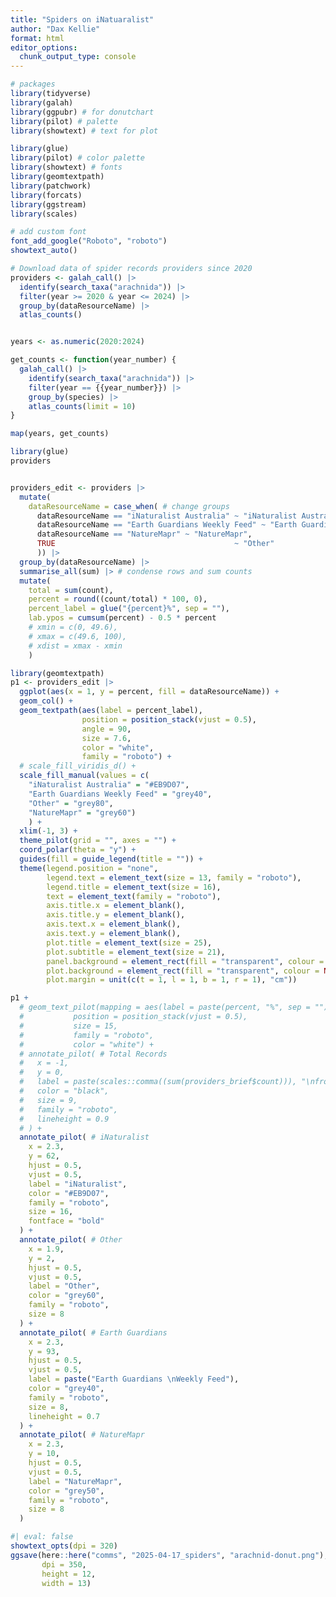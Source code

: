```yaml
---
title: "Spiders on iNatuaralist"
author: "Dax Kellie"
format: html
editor_options: 
  chunk_output_type: console
---
```


```r
# packages
library(tidyverse)
library(galah)
library(ggpubr) # for donutchart
library(pilot) # palette
library(showtext) # text for plot

library(glue)
library(pilot) # color palette
library(showtext) # fonts
library(geomtextpath)
library(patchwork)
library(forcats)
library(ggstream)
library(scales)

# add custom font
font_add_google("Roboto", "roboto")
showtext_auto()
```


```r
# Download data of spider records providers since 2020
providers <- galah_call() |>
  identify(search_taxa("arachnida")) |>
  filter(year >= 2020 & year <= 2024) |>
  group_by(dataResourceName) |>
  atlas_counts()


years <- as.numeric(2020:2024)

get_counts <- function(year_number) {
  galah_call() |>
    identify(search_taxa("arachnida")) |>
    filter(year == {{year_number}}) |>
    group_by(species) |>
    atlas_counts(limit = 10)
}

map(years, get_counts)
```


```r
library(glue)
providers


providers_edit <- providers |> 
  mutate(
    dataResourceName = case_when( # change groups
      dataResourceName == "iNaturalist Australia" ~ "iNaturalist Australia",
      dataResourceName == "Earth Guardians Weekly Feed" ~ "Earth Guardians Weekly Feed",
      dataResourceName == "NatureMapr" ~ "NatureMapr",
      TRUE                                        ~ "Other"
      )) |>
  group_by(dataResourceName) |>
  summarise_all(sum) |> # condense rows and sum counts
  mutate(
    total = sum(count),
    percent = round((count/total) * 100, 0),
    percent_label = glue("{percent}%", sep = ""),
    lab.ypos = cumsum(percent) - 0.5 * percent
    # xmin = c(0, 49.6),
    # xmax = c(49.6, 100),
    # xdist = xmax - xmin
    )

```

```r
library(geomtextpath)
p1 <- providers_edit |>
  ggplot(aes(x = 1, y = percent, fill = dataResourceName)) +
  geom_col() +
  geom_textpath(aes(label = percent_label),
                position = position_stack(vjust = 0.5),
                angle = 90,
                size = 7.6,
                color = "white",
                family = "roboto") +
  # scale_fill_viridis_d() +
  scale_fill_manual(values = c(
    "iNaturalist Australia" = "#EB9D07",
    "Earth Guardians Weekly Feed" = "grey40",
    "Other" = "grey80",
    "NatureMapr" = "grey60")
    ) +
  xlim(-1, 3) +
  theme_pilot(grid = "", axes = "") +
  coord_polar(theta = "y") + 
  guides(fill = guide_legend(title = "")) +
  theme(legend.position = "none",
        legend.text = element_text(size = 13, family = "roboto"),
        legend.title = element_text(size = 16),
        text = element_text(family = "roboto"),
        axis.title.x = element_blank(),
        axis.title.y = element_blank(),
        axis.text.x = element_blank(),
        axis.text.y = element_blank(),
        plot.title = element_text(size = 25),
        plot.subtitle = element_text(size = 21),
        panel.background = element_rect(fill = "transparent", colour = NA),
        plot.background = element_rect(fill = "transparent", colour = NA),
        plot.margin = unit(c(t = 1, l = 1, b = 1, r = 1), "cm"))

p1 +
  # geom_text_pilot(mapping = aes(label = paste(percent, "%", sep = ""), fontface = "bold"),
  #           position = position_stack(vjust = 0.5),
  #           size = 15,
  #           family = "roboto",
  #           color = "white") +
  # annotate_pilot( # Total Records
  #   x = -1,
  #   y = 0,
  #   label = paste(scales::comma((sum(providers_brief$count))), "\nfrog records \nsince 2018"),
  #   color = "black",
  #   size = 9,
  #   family = "roboto",
  #   lineheight = 0.9
  # ) +
  annotate_pilot( # iNaturalist
    x = 2.3,
    y = 62,
    hjust = 0.5,
    vjust = 0.5,
    label = "iNaturalist",
    color = "#EB9D07",
    family = "roboto",
    size = 16,
    fontface = "bold"
  ) +
  annotate_pilot( # Other
    x = 1.9,
    y = 2,
    hjust = 0.5,
    vjust = 0.5,
    label = "Other",
    color = "grey60",
    family = "roboto",
    size = 8
  ) +
  annotate_pilot( # Earth Guardians
    x = 2.3,
    y = 93,
    hjust = 0.5,
    vjust = 0.5,
    label = paste("Earth Guardians \nWeekly Feed"),
    color = "grey40",
    family = "roboto",
    size = 8,
    lineheight = 0.7
  ) +
  annotate_pilot( # NatureMapr
    x = 2.3,
    y = 10,
    hjust = 0.5,
    vjust = 0.5,
    label = "NatureMapr",
    color = "grey50",
    family = "roboto",
    size = 8
  )
```


```r
#| eval: false
showtext_opts(dpi = 320)
ggsave(here::here("comms", "2025-04-17_spiders", "arachnid-donut.png"),
       dpi = 350,
       height = 12,
       width = 13)

```


